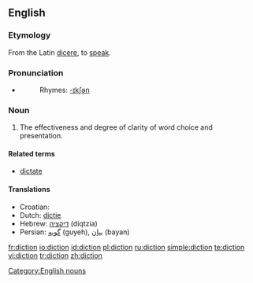 ==English==

===Etymology===
From the Latin [[dicere]], to [[speak]].

===Pronunciation===
*{{audio|en-us-diction.ogg|Audio (US)}}
*:Rhymes: [[Rhymes:English:-ɪkʃən|-ɪkʃən]]

===Noun===
{{en-noun|-}}

# The effectiveness and degree of clarity of word choice and presentation.

====Related terms====
*[[dictate]]

====Translations====
*Croatian: {{t-|hr|dikcija|f}}
*Dutch: [[dictie]] {{f}}
*Hebrew: [[דיקציה]] (diqtzia) {{f}}
*Persian: [[گویه]] (guyeh), [[بیان]] (bayan)

[[Category:English nouns]]

[[fr:diction]]
[[io:diction]]
[[id:diction]]
[[pl:diction]]
[[ru:diction]]
[[simple:diction]]
[[te:diction]]
[[vi:diction]]
[[tr:diction]]
[[zh:diction]]